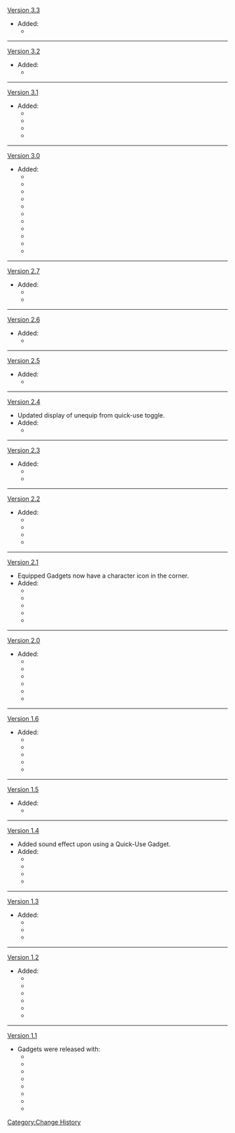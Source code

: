[[Version 3.3]]
* Added:
** {{Item|Casket of Tomes|20}}
----
[[Version 3.2]]
* Added:
** {{Item|Wisdom Orb|20}}
----
[[Version 3.1]]
* Added:
** {{Item|Banu's Wisdom|20}}
** {{Item|Cloud Retainer's Damasked Device|20}}
** {{Item|Jumpy Dumpty Party Popper|20}}
** {{Item|Scarlet Sand Slate|20}}
----
[[Version 3.0]]
* Added:
** {{Item|"Kusava"|20}}
** {{Item|"The Boon of the Elder Tree"|20}}
** {{Item|Aranyaka (Gadget)|20}}
** {{Item|Dendro Treasure Compass|20}}
** {{Item|Dendroculus Resonance Stone|20}}
** {{Item|Exquisite Kamera|20}}
** {{Item|Fishing Line Stabilizer|20}}
** {{Item|Mini Seelie: Moss|20}}
** {{Item|Serendipity|20}}
** {{Item|Ultra-Hot Burner Lamp Test Model|20}}
** {{Item|Vintage Lyre|20}}
----
[[Version 2.7]]
* Added:
** {{Item|Arataki's Great and Glorious Drum|20}}
** {{Item|Material Collector|20}}
----
[[Version 2.6]]
* Added:
** {{Item|Lumenstone Adjuvant|20}}
----
[[Version 2.5]]
* Added:
** {{Item|Bokuso Box|20}}
----
[[Version 2.4]]
* Updated display of unequip from quick-use toggle.
* Added:
** {{Item|Launch Tube|20}}
----
[[Version 2.3]]
*Added:
** {{Item|Omni-Ubiquity Net|20}}
** {{Item|Ubiquity Net|20}}
----
[[Version 2.2]]
* Added:
** {{Item|Ayesha's Chaos Prospector|20}}
** {{Item|Floral Zither|20}}
** {{Item|Peculiar Pinion|20}}
** {{Item|Shiki Koshou|20}}
----
[[Version 2.1]]
* Equipped Gadgets now have a character icon in the corner.
* Added:
** {{Item|Wilderness Rod|20}}
** {{Item|Windtangler|20}}
** {{Item|Wishmaker|20}}
** {{Item|Narukawa Ukai|20}}
** {{Item|Moonstringer|20}}
----
[[Version 2.0]]
* Added:
** {{Item|Electroculus Resonance Stone|20}}
** {{Item|Electro Treasure Compass|20}}
** {{Item|Memento Lens|20}}
** {{Item|Red Feather Fan|20}}
** {{Item|Seed Dispensary|20}}
** {{Item|Mini Seelie: Viola|20}}
----
[[Version 1.6]]
* Added:
** {{Item|Waverider Repair Toolbox|20}}
** {{Item|Wind-Blessed Harpastum|20}}
** {{Item|Straight Shooter|20}}
** {{Item|Floaty Splody|20}}
** {{Item|Hot Pod|20}}
----
[[Version 1.5]]
* Added:
** {{Item|Serenitea Pot|20}}
----
[[Version 1.4]]
* Added sound effect upon using a Quick-Use Gadget.
* Added:
** {{Item|Windblume Festival Commemorative Balloon|20}}
** {{Item|Windsong Lyre|20}}
** {{Item|Inquisitive Endora|20}}
** {{Item|Endora|20}}
----
[[Version 1.3]]
* Added:
** {{Item|Parametric Transformer|20}}
** {{Item|Kurious Kamera|20}}
** {{Item|Special Kamera|20}}
----
[[Version 1.2]]
* Added:
** {{Item|Kamera|20}}
** {{Item|Warming Bottle|20}}
** {{Item|Treasure-Seeking Seelie|20}}
** {{Item|Mini Seelie: Curcuma|20}}
** {{Item|Mini Seelie: Dayflower|20}}
** {{Item|Mini Seelie: Rosé|20}}
----
[[Version 1.1]]
* Gadgets were released with:
** {{Item|Geoculus Resonance Stone|20}}
** {{Item|Anemoculus Resonance Stone|20}}
** {{Item|Wind Catcher|20}}
** {{Item|Adepti Seeker's Stove|20}}
** {{Item|NRE (Menu 30)|20}}
** {{Item|Geo Treasure Compass|20}}
** {{Item|Anemo Treasure Compass|20}}
** {{Item|Portable Waypoint|20}}
<noinclude>[[Category:Change History]]</noinclude>